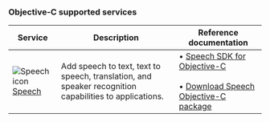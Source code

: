 ### Objective-C supported services

| Service | Description | Reference documentation |
| --- | --- | --- |
| ![Speech icon](~/reusable-content/ce-skilling/azure/media/ai-services/speech.svg) [Speech](../../../ai-services/speech-service/index.yml) | Add speech to text, text to speech, translation, and speaker recognition capabilities to applications. | &bullet;&NonBreakingSpace;[Speech SDK for Objective-C](/objectivec/cognitive-services/speech/?branch=main)<br/><br/>&bullet;&NonBreakingSpace;[Download Speech Objective-C package](https://aka.ms/csspeech/macosbinary) |
